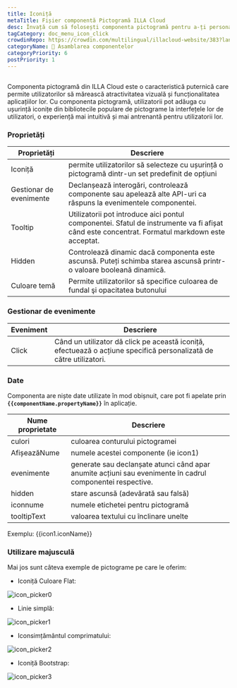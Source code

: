 ```yaml
---
title: Iconiță
metaTitle: Fișier componentă Pictogramă ILLA Cloud
desc: Învață cum să folosești componenta pictogramă pentru a-ți personaliza și decora aplicația în ILLA Cloud.
tagCategory: doc_menu_icon_click
crowdinRepo: https://crowdin.com/multilingual/illacloud-website/383?languages=ro&filter=basic&value=0
categoryName: 🧬 Asamblarea componentelor
categoryPriority: 6
postPriority: 1
---
```


## <h2 hidden>Ce este pictograma?</h2>

Componenta pictogramă din ILLA Cloud este o caracteristică puternică care permite utilizatorilor să mărească atractivitatea vizuală și funcționalitatea aplicațiilor lor. Cu componenta pictogramă, utilizatorii pot adăuga cu ușurință iconițe din bibliotecile populare de pictograme la interfețele lor de utilizatori, o experiență mai intuitivă și mai antrenantă pentru utilizatorii lor.

### Proprietăți

| Proprietăți             | Descriere                                                                                                                                         |
| ----------------------- | ------------------------------------------------------------------------------------------------------------------------------------------------- |
| Iconiță                 | permite utilizatorilor să selecteze cu ușurință o pictogramă dintr-un set predefinit de opțiuni                                                   |
| Gestionar de evenimente | Declanșează interogări, controlează componente sau apelează alte API-uri ca răspuns la evenimentele componentei.                                  |
| Tooltip                 | Utilizatorii pot introduce aici pontul componentei. Sfatul de instrumente va fi afișat când este concentrat. Formatul markdown este acceptat.     |
| Hidden                  | Controlează dinamic dacă componenta este ascunsă. Puteți schimba starea ascunsă printr-o valoare booleană dinamică.                               |
| Culoare temă            | Permite utilizatorilor să specifice culoarea de fundal şi opacitatea butonului                                                                    |

### Gestionar de evenimente

| Eveniment | Descriere                                                                                                          |
| --------- | ------------------------------------------------------------------------------------------------------------------ |
| Click     | Când un utilizator dă click pe această iconiță, efectuează o acțiune specifică personalizată de către utilizatori. |

### Date

Componenta are niște date utilizate în mod obișnuit, care pot fi apelate prin **`{{componentName.propertyName}}`** în aplicație.

| Nume proprietate  | Descriere                                                                                                 |
| ----------------- | --------------------------------------------------------------------------------------------------------- |
| culori            | culoarea conturului pictogramei                                                                           |
| AfișeazăNume      | numele acestei componente (ie icon1)                                                                      |
| evenimente        | generate sau declanșate atunci când apar anumite acțiuni sau evenimente în cadrul componentei respective. |
| hidden            | stare ascunsă (adevărată sau falsă)                                                                       |
| iconnume          | numele etichetei pentru pictogramă                                                                        |
| tooltipText       | valoarea textului cu înclinare unelte                                                                     |

Exemplu: {{icon1.iconName}}

### Utilizare majusculă

Mai jos sunt câteva exemple de pictograme pe care le oferim:

-   Iconiță Culoare Flat:

![icon_picker0](https://cdn.illacloud.com/official-website/img/official-site/components/icon_picker0.jpg)

-   Linie simplă:

![icon_picker1](https://cdn.illacloud.com/official-website/img/official-site/components/icon_picker1.jpg)

-   Iconsimțământul comprimatului:

![icon_picker2](https://cdn.illacloud.com/official-website/img/official-site/components/icon_picker2.jpg)

-   Iconiță Bootstrap:

![icon_picker3](https://cdn.illacloud.com/official-website/img/official-site/components/icon_picker3.jpg)
